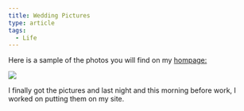 ```yaml
---
title: Wedding Pictures
type: article
tags:
  - Life
---
```


Here is a sample of the photos you will find on my [hompage:](http://www.tjdraper.com/)

![](http://www.tjdraper.com/pics/wedding/01Compracheltjsittingonsteps.jpg)

  
I finally got the pictures and last night and this morning before work, I worked on putting them on my site.

